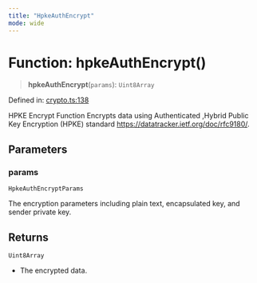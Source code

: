 ```yaml
---
title: "HpkeAuthEncrypt"
mode: wide
---
```

  
# Function: hpkeAuthEncrypt()

> **hpkeAuthEncrypt**(`params`): `Uint8Array`

Defined in: [crypto.ts:138](https://github.com/tkhq/sdk/blob/d88b5e1f9a6cca8e54e61f8a127aa90fcebeaa2e/packages/crypto/src/crypto.ts#L138)

HPKE Encrypt Function
Encrypts data using Authenticated ,Hybrid Public Key Encryption (HPKE) standard https://datatracker.ietf.org/doc/rfc9180/.

## Parameters

### params

`HpkeAuthEncryptParams`

The encryption parameters including plain text, encapsulated key, and sender private key.

## Returns

`Uint8Array`

- The encrypted data.
